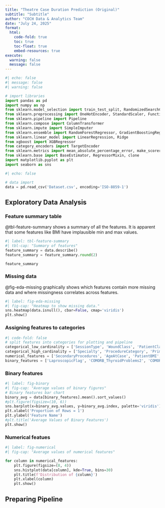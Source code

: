 ```yaml
---
title: "Theatre Case Duration Prediction (Original)"
subtitle: "Subtitle"
author: "COCH Data & Analytics Team"
date: "July 24, 2025"
format:
  html:
    code-fold: true
    toc: true
    toc-float: true
    embed-resources: true
execute:
  warning: false
  message: false
---
```


```python
#| echo: false
#| message: false
#| warning: false

# import libraries
import pandas as pd
import numpy as np
from sklearn.model_selection import train_test_split, RandomizedSearchCV, KFold
from sklearn.preprocessing import OneHotEncoder, StandardScaler, FunctionTransformer
from sklearn.pipeline import Pipeline
from sklearn.compose import ColumnTransformer
from sklearn.impute import SimpleImputer
from sklearn.ensemble import RandomForestRegressor, GradientBoostingRegressor
from sklearn.linear_model import LinearRegression, Ridge
from xgboost import XGBRegressor
from category_encoders import TargetEncoder
from sklearn.metrics import mean_absolute_percentage_error, make_scorer
from sklearn.base import BaseEstimator, RegressorMixin, clone
import matplotlib.pyplot as plt
import seaborn as sns
```

```python
#| echo: false

# data import
data = pd.read_csv('Dataset.csv', encoding='ISO-8859-1')

```

## Exploratory Data Analysis

### Feature summary table

@tbl-feature-summary shows a summary of all the features. It is apparent that some features like BMI have implausible min and max values.

```python
#| label: tbl-feature-summary
#| tbl-cap: "Summary of features"
feature_summary = data.describe()
feature_summary = feature_summary.round(2)

feature_summary
```

### Missing data

@fig-eda-missing graphically shows which features contain more missing data and where missingness correlates across features.

```python
#| label: fig-eda-missing
#| fig-cap: "Heatmap to show missing data."
sns.heatmap(data.isnull(), cbar=False, cmap='viridis')
plt.show()
```

### Assigning features to categories

```python
#| code-fold: false
# split features into categories for plotting and pipeline
categorical_low_cardinality = ['SessionType', 'WoundClass', 'PatientClassification', 'ASAScore', 'PatientSex']
categorical_high_cardinality = ['Specialty', 'ProcedureCategory', 'PrimaryProcedure', 'ConsultantSurgeon', 'OperatingSurgeon', 'FirstAssistant', 'Anaesthetist']
numerical_features = ['SecondaryProcedures', 'AgeAtCase', 'PatientBMI', 'SystolicBloodPressure', 'DiastolicBloodPressure', 'HeartRateMonitored', 'AvgDurationProc', 'AvgDurationProcAndSurgeon']
binary_features = ['LaproscopicFlag', 'COMORB_ThyroidProblems2', 'COMORB_Endocarditis', 'COMORB_HeartMurmur', 'COMORB_RheumaticFever', 'COMORB_KidneyDisease', 'COMORB_LiverDisease', 'COMORB_Diabetes', 'COMORB_Pacemaker', 'COMORB_Stroke', 'COMORB_AnaestheticProblems']
```

### Binary features

```python
#| label: fig-binary
#| fig-cap: "Average values of binary figures"
# Binary features bar chart
binary_avg = data[binary_features].mean().sort_values()
#plt.figure(figsize=(10, 6))
sns.barplot(x=binary_avg.values, y=binary_avg.index, palette='viridis')
plt.xlabel('Proportion of Rows = 1')
plt.ylabel('Feature Name')
#plt.title('Average Values of Binary Features')
plt.show()
```

### Numerical featues

```python
#| label: fig-numerical
#| fig-cap: "Average values of numerical features"

for column in numerical_features:
    plt.figure(figsize=(8, 4))
    sns.histplot(data[column], kde=True, bins=30)
    plt.title(f'Distribution of {column}')
    plt.xlabel(column)
    plt.show()
```

## Preparing Pipeline
